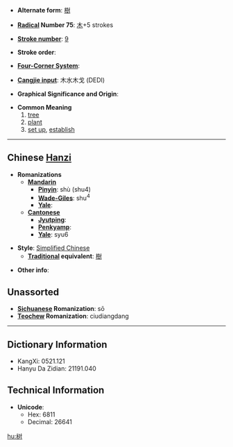 * '''Alternate form''': [[樹]]

* '''[[Wiktionary:Chinese radical index| Radical]] Number 75''': [[Wiktionary:Chinese radical index 木|木]]+5 strokes

* '''[[Wiktionary:Chinese total strokes index|Stroke number]]''': [[Wiktionary:Chinese total strokes index 9|9]]

* '''Stroke order''': 

* '''[[Wiktionary:Chinese four corner index|Four-Corner System]]''': 

* '''[[Wiktionary:Chinese Cangjie index|Cangjie input]]''': 木水木戈 (DEDI)

* '''Graphical Significance and Origin''': 

* '''Common Meaning'''
*#[[tree]]
*# [[plant]]
*# [[set up]], [[establish]]


----

== Chinese [[Hanzi]] ==

* '''Romanizations'''
** '''[[Mandarin]]'''
*** '''[[Pinyin]]''': shù (shu4)
*** '''[[Wade-Giles]]''': shu<sup>4</sup>
*** '''[[Yale]]''': 
** '''[[Cantonese]]'''
*** '''[[Jyutping]]''':
*** '''[[Penkyamp]]''': 
*** '''[[Yale]]''': syu6

* '''Style''': [[Simplified Chinese]] 
** '''[[Traditional Chinese|Traditional]] equivalent''': [[樹]]

* '''Other info''': 

==Unassorted==

*'''[[Sichuanese]] Romanization''': sō
*'''[[Teochew]] Romanization''': ciudiangdang

----

== Dictionary Information ==

* KangXi: 0521.121
* Hanyu Da Zidian: 21191.040

== Technical Information ==

* '''Unicode''':
** Hex: 6811
** Decimal: 26641

[[hu:树]]